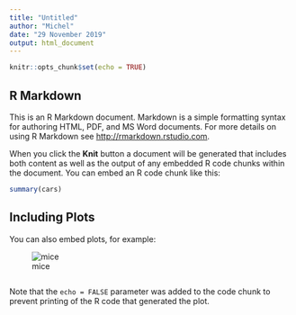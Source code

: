 ```yaml
---
title: "Untitled"
author: "Michel"
date: "29 November 2019"
output: html_document
---
```


```r
knitr::opts_chunk$set(echo = TRUE)
```

## R Markdown

This is an R Markdown document. Markdown is a simple formatting syntax for authoring HTML, PDF, and MS Word documents. For more details on using R Markdown see <http://rmarkdown.rstudio.com>.

When you click the **Knit** button a document will be generated that includes both content as well as the output of any embedded R code chunks within the document. You can embed an R code chunk like this:

```r
summary(cars)
```

## Including Plots

You can also embed plots, for example:

![mice](/home/michel/Documents/plaster/plasterdataplot.png)

```r

```

Note that the `echo = FALSE` parameter was added to the code chunk to prevent printing of the R code that generated the plot.
